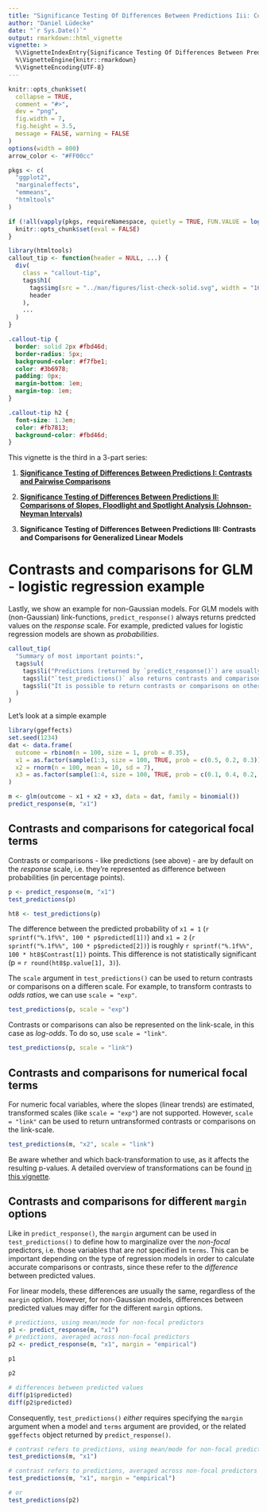 ```yaml
---
title: "Significance Testing Of Differences Between Predictions Iii: Contrasts And Comparisons For Generalized Linear Models"
author: "Daniel Lüdecke"
date: "`r Sys.Date()`"
output: rmarkdown::html_vignette
vignette: >
  %\VignetteIndexEntry{Significance Testing Of Differences Between Predictions Iii: Contrasts And Comparisons For Generalized Linear Models}
  %\VignetteEngine{knitr::rmarkdown}
  %\VignetteEncoding{UTF-8}
---
```


```r
knitr::opts_chunk$set(
  collapse = TRUE,
  comment = "#>",
  dev = "png",
  fig.width = 7,
  fig.height = 3.5,
  message = FALSE, warning = FALSE
)
options(width = 800)
arrow_color <- "#FF00cc"

pkgs <- c(
  "ggplot2",
  "marginaleffects",
  "emmeans",
  "htmltools"
)

if (!all(vapply(pkgs, requireNamespace, quietly = TRUE, FUN.VALUE = logical(1L)))) {
  knitr::opts_chunk$set(eval = FALSE)
}
```

```r
library(htmltools)
callout_tip <- function(header = NULL, ...) {
  div(
    class = "callout-tip",
    tags$h1(
      tags$img(src = "../man/figures/list-check-solid.svg", width = "16", height = "16", style = "vertical-align:middle"), # nolint
      header
    ),
    ...
  )
}
```

```css
.callout-tip {
  border: solid 2px #fbd46d;
  border-radius: 5px;
  background-color: #f7fbe1;
  color: #3b6978;
  padding: 0px;
  margin-bottom: 1em;
  margin-top: 1em;
}

.callout-tip h2 {
  font-size: 1.3em;
  color: #fb7813;
  background-color: #fbd46d;
}
```

This vignette is the third in a 3-part series:

1. [**Significance Testing of Differences Between Predictions I: Contrasts and Pairwise Comparisons**](https://strengejacke.github.io/ggeffects/articles/introduction_comparisons_1.html)

2. [**Significance Testing of Differences Between Predictions II: Comparisons of Slopes, Floodlight and Spotlight Analysis (Johnson-Neyman Intervals)**](https://strengejacke.github.io/ggeffects/articles/introduction_comparisons_2.html)

3. **Significance Testing of Differences Between Predictions III: Contrasts and Comparisons for Generalized Linear Models**


# Contrasts and comparisons for GLM - logistic regression example

Lastly, we show an example for non-Gaussian models. For GLM models with (non-Gaussian) link-functions, `predict_response()` always returns predcted values on the *response* scale. For example, predicted values for logistic regression models are shown as *probabilities*.

```r
callout_tip(
  "Summary of most important points:",
  tags$ul(
    tags$li("Predictions (returned by `predict_response()`) are usually on the response scale. This is also true for other regression models than linear regression. E.g., predictions for logistic regression are presented as probailities, and for Poisson regression, the average count of event is returned."), # nolint
    tags$li("`test_predictions()` also returns contrasts and comparisons on the response scale by default. This is usually the most intuitive scale for people to understand. E.g., for a logistic regression model, contrasts are presented as difference between two probabilities (in percentage points)."), # nolint
    tags$li("It is possible to return contrasts or comparisons on other scales, too - but mostly, this is probably not necessary.") # nolint
  )
)
```

Let's look at a simple example

```r
library(ggeffects)
set.seed(1234)
dat <- data.frame(
  outcome = rbinom(n = 100, size = 1, prob = 0.35),
  x1 = as.factor(sample(1:3, size = 100, TRUE, prob = c(0.5, 0.2, 0.3))),
  x2 = rnorm(n = 100, mean = 10, sd = 7),
  x3 = as.factor(sample(1:4, size = 100, TRUE, prob = c(0.1, 0.4, 0.2, 0.3)))
)

m <- glm(outcome ~ x1 + x2 + x3, data = dat, family = binomial())
predict_response(m, "x1")
```

## Contrasts and comparisons for categorical focal terms

Contrasts or comparisons - like predictions (see above) - are by default on the *response* scale, i.e. they're represented as difference between probabilities (in percentage points).

```r
p <- predict_response(m, "x1")
test_predictions(p)
```

```r
ht8 <- test_predictions(p)
```

The difference between the predicted probability of `x1 = 1` (`r sprintf("%.1f%%", 100 * p$predicted[1])`) and `x1 = 2` (`r sprintf("%.1f%%", 100 * p$predicted[2])`) is roughly `r sprintf("%.1f%%", 100 * ht8$Contrast[1])` points. This difference is not statistically significant (p = `r round(ht8$p.value[1], 3)`).

The `scale` argument in `test_predictions()` can be used to return contrasts or comparisons on a differen scale. For example, to transform contrasts to _odds ratios_, we can use `scale = "exp"`.

```r
test_predictions(p, scale = "exp")
```

Contrasts or comparisons can also be represented on the link-scale, in this case as _log-odds_. To do so, use `scale = "link"`.

```r
test_predictions(p, scale = "link")
```

## Contrasts and comparisons for numerical focal terms

For numeric focal variables, where the slopes (linear trends) are estimated, transformed scales (like `scale = "exp"`) are not supported. However, `scale = "link"` can be used to return untransformed contrasts or comparisons on the link-scale.

```r
test_predictions(m, "x2", scale = "link")
```

Be aware whether and which back-transformation to use, as it affects the resulting p-values. A detailed overview of transformations can be found [in this vignette](https://marginaleffects.com/vignettes/comparisons.html).

## Contrasts and comparisons for different `margin` options

Like in `predict_response()`, the `margin` argument can be used in `test_predictions()` to define how to marginalize over the *non-focal* predictors, i.e. those variables that are *not* specified in `terms`. This can be important depending on the type of regression models in order to calculate accurate comparisons or contrasts, since these refer to the _difference_ between predicted values.

For linear models, these differences are usually the same, regardless of the `margin` option. However, for non-Gaussian models, differences between predicted values may differ for the different `margin` options.

```r
# predictions, using mean/mode for non-focal predictors
p1 <- predict_response(m, "x1")
# predictions, averaged across non-focal predictors
p2 <- predict_response(m, "x1", margin = "empirical")

p1

p2

# differences between predicted values
diff(p1$predicted)
diff(p2$predicted)
```

Consequently, `test_predictions()` *either* requires specifying the `margin` argument when a model and `terms` argument are provided, or the related `ggeffects` object returned by `predict_response()`.

```r
# contrast refers to predictions, using mean/mode for non-focal predictors
test_predictions(m, "x1")

# contrast refers to predictions, averaged across non-focal predictors
test_predictions(m, "x1", margin = "empirical")

# or
test_predictions(p2)
```

